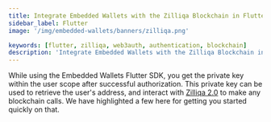```yaml
---
title: Integrate Embedded Wallets with the Zilliqa Blockchain in Flutter
sidebar_label: Flutter
image: '/img/embedded-wallets/banners/zilliqa.png'

keywords: [flutter, zilliqa, web3auth, authentication, blockchain]
description: 'Integrate Embedded Wallets with the Zilliqa Blockchain in Flutter | Embedded Wallets'
---
```



<SEO
  title="Integrate Embedded Wallets with the Zilliqa Blockchain in Flutter"
  description="Integrate Embedded Wallets with the Zilliqa Blockchain in Flutter | Embedded Wallets"
  image="https://docs.metamask.io/img/embedded-wallets/banners/zilliqa.png"
  slug="/embedded-wallets/connect-blockchain/evm/zilliqa/flutter"
/>

While using the Embedded Wallets Flutter SDK, you get the private key within the user scope after successful authorization. This private key can be used to retrieve the user's address, and interact with [Zilliqa 2.0](https://www.zilliqa.com/) to make any blockchain calls. We have highlighted a few here for getting you started quickly on that.

<EVMInteraction />

